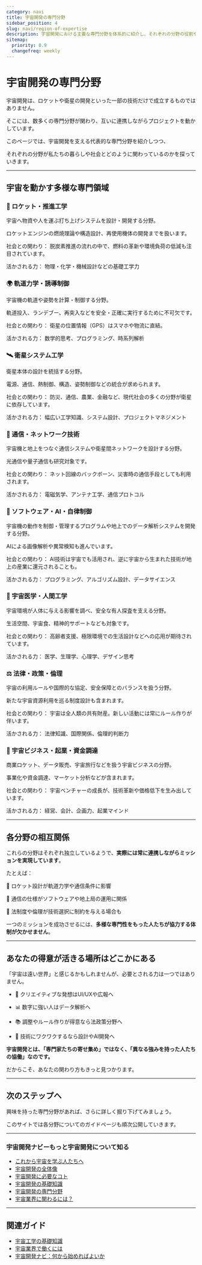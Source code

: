 ```yaml
---
category: navi
title: 宇宙開発の専門分野
sidebar_position: 4
slug: navi/region-of-expertise
description: 宇宙開発における主要な専門分野を体系的に紹介し、それぞれの分野の役割や相互関係を俯瞰的に理解することを目指します。
sitemap:
  priority: 0.9
  changefreq: weekly
---
```



<Head>
  <script type="application/ld+json">
    {`{
      "@context": "https://schema.org",
      "@type": "DefinedTerm",
      "name": "宇宙開発の専門分野",
      "inDefinedTermSet": "https://www.space-portal.org",
      "termCode": "region-of-expertise",
      "description": "宇宙開発における主要な専門分野を体系的に紹介し、それぞれの分野の役割や相互関係を俯瞰的に理解することを目指します。",
      "url": "https://www.space-portal.org/docs/navi/region-of-expertise"
    }`}
  </script>
</Head>

# 宇宙開発の専門分野

宇宙開発は、ロケットや衛星の開発といった一部の技術だけで成立するものではありません。  

そこには、数多くの専門分野が関わり、互いに連携しながらプロジェクトを動かしています。  


このページでは、宇宙開発を支える代表的な専門分野を紹介しつつ、  

それぞれの分野が私たちの暮らしや社会とどのように関わっているのかを探っていきます。  

---

## 宇宙を動かす多様な専門領域

### 🚀 ロケット・推進工学

宇宙へ物資や人を運ぶ打ち上げシステムを設計・開発する分野。  

ロケットエンジンの燃焼理論や構造設計、再使用機体の開発までを扱います。  

社会との関わり： 脱炭素推進の流れの中で、燃料の革新や環境負荷の低減も注目されています。  

活かされる力： 物理・化学・機械設計などの基礎工学力  


### 🌍 軌道力学・誘導制御

宇宙機の軌道や姿勢を計算・制御する分野。  

軌道投入、ランデブー、再突入などを安全・正確に実行するために不可欠です。  

社会との関わり： 衛星の位置情報（GPS）はスマホや物流に直結。  

活かされる力： 数学的思考、プログラミング、時系列解析  


### 🛰 衛星システム工学

衛星本体の設計を統括する分野。  

電源、通信、熱制御、構造、姿勢制御などの統合が求められます。  

社会との関わり： 防災、通信、農業、金融など、現代社会の多くの分野が衛星に依存しています。  

活かされる力： 幅広い工学知識、システム設計、プロジェクトマネジメント  


### 📡 通信・ネットワーク技術

宇宙機と地上をつなぐ通信システムや衛星間ネットワークを設計する分野。  

光通信や量子通信も研究対象です。  

社会との関わり： ネット回線のバックボーン、災害時の通信手段としても利用されます。  

活かされる力： 電磁気学、アンテナ工学、通信プロトコル  


### 🧠 ソフトウェア・AI・自律制御  

宇宙機の動作を制御・管理するプログラムや地上でのデータ解析システムを開発する分野。  

AIによる画像解析や異常検知も進んでいます。  

社会との関わり： AI技術は宇宙でも活用され、逆に宇宙から生まれた技術が地上の産業に還元されることも。  

活かされる力： プログラミング、アルゴリズム設計、データサイエンス  


### 🧪 宇宙医学・人間工学

宇宙環境が人体に与える影響を調べ、安全な有人探査を支える分野。  

生活空間、宇宙食、精神的サポートなども対象です。  

社会との関わり： 高齢者支援、極限環境での生活設計などへの応用が期待されています。  

活かされる力： 医学、生理学、心理学、デザイン思考  


### ⚖ 法律・政策・倫理

宇宙の利用ルールや国際的な協定、安全保障とのバランスを扱う分野。  

新たな宇宙資源利用を巡る制度設計も含まれます。  

社会との関わり： 宇宙は全人類の共有財産。新しい活動には常にルール作りが伴います。  

活かされる力： 法律知識、国際関係、倫理的判断力  

### 💼 宇宙ビジネス・起業・資金調達

商業ロケット、データ販売、宇宙旅行などを扱う宇宙ビジネスの分野。  

事業化や資金調達、マーケット分析などが含まれます。  

社会との関わり： 宇宙ベンチャーの成長が、技術革新や価格低下を生み出しています。  

活かされる力： 経営、会計、企画力、起業マインド  

---

## 各分野の相互関係

これらの分野はそれぞれ独立しているようで、**実際には常に連携しながらミッションを実現しています**。  

たとえば：

🔄 ロケット設計が軌道力学や通信条件に影響  

📶 通信の仕様がソフトウェアや地上局の運用に関係  

🤝 法制度や倫理が技術選択に制約を与える場合も  

一つのミッションを成功させるには、**多様な専門性をもった人たちが協力する体制が欠かせません**。

---

## あなたの得意が活きる場所はどこかにある

「宇宙は遠い世界」と感じるかもしれませんが、必要とされる力は一つではありません。  

- 🎨 クリエイティブな発想はUI/UXや広報へ  

- 📊 数字に強い人はデータ解析へ  

- 📚 調整やルール作りが得意なら法政策分野へ  

- 🤖 技術にワクワクするなら設計やAI開発へ  

**宇宙開発とは、「専門家たちの寄せ集め」ではなく、「異なる強みを持った人たちの協働」なのです。**  

だからこそ、あなたの関わり方もきっと見つかります。  

---

## 次のステップへ

興味を持った専門分野があれば、さらに詳しく掘り下げてみましょう。  

このサイトでは各分野についてのガイドページも順次公開していきます。  

---

### 宇宙開発ナビーもっと宇宙開発について知る
- [これから宇宙を学ぶ人たちへ](/docs/navi/intro-to-space-dev)
- [宇宙開発の全体像](/docs/navi/space-dev-overview)
- [宇宙開発に必要なコト](/docs/navi/what-is-needed)
- [宇宙開発の基礎知識](/docs/navi/basic-knowledge)
- [宇宙開発の専門分野](/docs/navi/region-of-expertise)
- [宇宙業界に関わるには？](/docs/navi/how-to-commit)

---

## 関連ガイド

- [宇宙工学の基礎知識](/docs/navi/basic-knowledge)
- [宇宙業界で働くには](/docs/guide/how-to-work)
- [宇宙開発ナビ：何から始めればよいか](/docs/navi/intro-to-space-dev)
